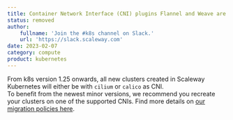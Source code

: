 ```yaml
---
title: Container Network Interface (CNI) plugins Flannel and Weave are no longer supported
status: removed
author:
    fullname: 'Join the #k8s channel on Slack.'
    url: 'https://slack.scaleway.com'
date: 2023-02-07
category: compute
product: kubernetes
---
```


From k8s version 1.25 onwards, all new clusters created in Scaleway Kubernetes will either be with `cilium` or `calico` as CNI.  
To benefit from the newest minor versions, we recommend you recreate your clusters on one of the supported CNIs. Find more details on [our migration policies here](/containers/kubernetes/reference-content/version-support-policy/).


